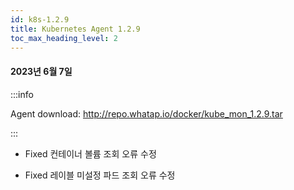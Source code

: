 ```yaml
---
id: k8s-1.2.9
title: Kubernetes Agent 1.2.9
toc_max_heading_level: 2
---
```


#### 2023년 6월 7일

:::info

Agent download: http://repo.whatap.io/docker/kube_mon_1.2.9.tar

:::

* <Status>Fixed</Status> 컨테이너 볼륨 조회 오류 수정

* <Status>Fixed</Status> 레이블 미설정 파드 조회 오류 수정
